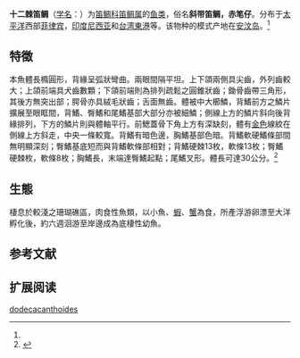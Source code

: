 {{Speciesbox
| name = 十二棘笛鲷
| status = 
| status_system = 
| image = 
| genus = Lutjanus
| species = dodecacanthoides
| authority = Bleeker, 1854<ref name='id7435'>{{cite web| url =http://www.bioinfo.cn/db05/BjdwSpecies.php?action=view&id=7435| title =十二棘笛鲷| work =中国动物物种编目数据库| publisher =中国科学院微生物研究所| author =中国科学院动物研究所| accessdate =2009-04-16| deadurl =yes| archiveurl =https://web.archive.org/web/20160305063815/http://www.bioinfo.cn/db05/BjdwSpecies.php?action=view&id=7435| archivedate =2016-03-05}}</ref>
}}

'''十二棘笛鲷'''（[[学名|学名]]：{{lang|la|''Lutjanus dodecacanthoides''}}）为[[笛鲷科|笛鲷科]][[笛鲷属|笛鲷属]]的[[鱼类|鱼类]]，俗名'''斜带笛鲷，赤笔仔'''。分布于[[太平洋|太平洋]]西部[[菲律宾|菲律宾]]，[[印度尼西亚|印度尼西亚]]和[[台湾|台湾]][[東港鎮_(臺灣)|東港]]等。该物种的模式产地在[[安汶岛|安汶岛]]。<ref name='id7435'/>

==特徵==
本魚體長橢圓形，背緣呈弧狀彎曲。兩眼間隔平坦。上下頜兩側具尖齒，外列齒較大；上頜前端具犬齒數顆；下頜前端則為排列疏鬆之圓錐狀齒；鋤骨齒帶三角形，其後方無突出部；腭骨亦具絨毛狀齒；舌面無齒。體被中大櫛鱗，背鰭前方之鱗片擴展至眼眶間，背鰭、臀鰭和尾鰭基部大部分亦被細鱗；側線上方的鱗片斜向後背緣排列，下方的鱗片則與體軸平行。前鰓蓋骨下角上方有深缺刻，體有[[金色|金色]]線紋在側線上方斜走，中央一條較寬。背鰭有暗色邊，胸鰭基部色暗。背鰭軟硬鰭條部間無明顯深刻；臀鰭基底短而與背鰭軟條部相對；背鰭硬棘13枚，軟條13枚；臀鰭硬棘枚，軟條8枚；胸鰭長，末端達臀鰭起點；尾鰭叉形。體長可達30公分。<ref name=FishBase>{{FishBase species|genus=Lutjanus|species=dodecacanthoides|year = 2009|month=7}}</ref>

==生態==
棲息於較淺之珊瑚礁區，肉食性魚類，以小魚、[[蝦|蝦]]、[[蟹|蟹]]為食，所產浮游卵漂至大洋孵化後，約六週洄游至岸邊成為底棲性幼魚。
== 参考文献 ==
{{reflist}}

== 扩展阅读 ==
{{refbegin}}
{{wikispecies-inline|Lutjanus dodecacanthoides|十二棘笛鲷}}
{{refend}}
{{Taxonbar|from=Q1042393}}

[[Category:笛鲷属|dodecacanthoides]]


{{Perciformes-stub}}